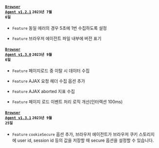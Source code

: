 #### <code class='changelog-service'><a href="https://docs.whatap.io/release-notes/browser/browser-1_2_1">Browser Agent v1.2.1</a></code> <code class='changelog-date'>2023년 7월 6일</code>

- <code class="Feature">Feature</code> 동일 에러의 경우 5초에 1번 수집하도록 설정

- <code class="Feature">Feature</code> 브라우저 에이전트 파일 내부에 버전 표기

#### <code class='changelog-service'><a href="https://docs.whatap.io/release-notes/browser/browser-1_3_0">Browser Agent v1.3.0</a></code> <code class='changelog-date'>2023년 9월 6일</code>

- <code class="Feature">Feature</code> 페이지로드 중 이탈 시 데이터 수집

- <code class="Feature">Feature</code> AJAX 요청 헤더 수집 옵션 추가

- <code class="Feature">Feature</code> AJAX aborted 지표 수집

- <code class="Feature">Feature</code> 페이지 로드 이벤트 처리 로직 개선(인터렉션 100ms)

#### <code class='changelog-service'><a href="https://docs.whatap.io/release-notes/browser/browser-1_3_1">Browser Agent v1.3.1</a></code> <code class='changelog-date'>2023년 9월 25일</code>

- <code class="Feature">Feature</code> <code>cookieSecure</code> 옵션 추가, 브라우저 에이전트가 브라우저 쿠키 스토리지에 user id, session id 등의 값을 저장할 때 secure 옵션을 설정할 수 있습니다.


